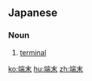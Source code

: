 ==Japanese==
{{ja-kanjitab|たん|まつ|yomi=on}}

===Noun===
{{ja-noun|たんまつ}}

# {{lb|ja|computer hardware|sort=たんまつ}} [[terminal]]

[[ko:端末]]
[[hu:端末]]
[[zh:端末]]